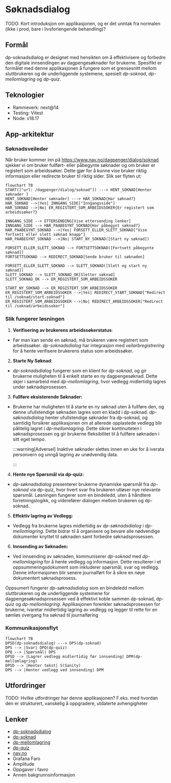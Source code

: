 # Søknadsdialog

TODO: Kort introduksjon om applikasjonen, og er det unntak fra normalen (ikke i prod, bare i livsforlengende behandling)?

## Formål

dp-soknadsdialog er designet med hensikten om å effektivisere og forbedre den digitale innsendingen av dagpengesøknader for brukerne.
Spesifikt er formålet med denne applikasjonen å fungere som et grensesnitt mellom sluttbrukeren og de underliggende systemene,
spesielt _dp-soknad_, _dp-mellomlagring_ og _dp-quiz_.

## Teknologier

- Rammeverk: next@14
- Testing: Vitest
- Node: v18.17

## App-arkitektur

### Søknadsveileder

Når bruker kommer inn på https://www.nav.no/dagpenger/dialog/soknad sjekker vi om bruker fullført- eller påbegynte søknader og om bruker er registert som arbeidssøker. Dette gjør for å kunne vise bruker riktig informasjon eller redirecte bruker til riktig sider. Slik ser flyten ut:

```mermaid
flowchart TB
START(["url: /dagpenger/dialog/soknad"]) ---> HENT_SOKNAD[Henter søknader ]
HENT_SOKNAD[Henter søknader] ---> HAR_SOKNAD{Har søknad?}
HAR_SOKNAD -->|Yes| INNGANG_SIDE["Inngangsside"]
HAR_SOKNAD -->|No| ER_REGISTERT_SOM_ARBEIDSSOKER{Er registert som arbeidssøker?}

INNGANG_SIDE --> ETTERSENDING[Vise ettersending lenker]
INNGANG_SIDE --> HAR_PAABEGYNT_SOKNAD{Har påbegynt søknad?}
HAR_PAABEGYNT_SOKNAD -->|Yes| FORSETT_ELLER_SLETT_SOKNAD["Vise fortsett eller slett søknad knapp"]
HAR_PAABEGYNT_SOKNAD -->|No| START_NY_SOKNAD([Start ny søknad])

FORSETT_ELLER_SLETT_SOKNAD --> FORTSETTSOKNAD([Fortsett påbegynte søknad])
FORTSETTSOKNAD --> REDIRECT_SOKNAD[Sende bruker til søknaden]

FORSETT_ELLER_SLETT_SOKNAD --> SLETT_SOKNAD([Slett og start ny søknad])
SLETT_SOKNAD --> SLETT_SOKNAD_OK[Sletter søknad]
SLETT_SOKNAD_OK --> ER_REGISTERT_SOM_ARBEIDSSOKER

START_NY_SOKNAD --> ER_REGISTERT_SOM_ARBEIDSSOKER
ER_REGISTERT_SOM_ARBEIDSSOKER -->|Yes| REDIRECT_START_SOKNAD["Redirect til /soknad/start-soknad"]
ER_REGISTERT_SOM_ARBEIDSSOKER -->|No| REDIRECT_ARBEIDSSOKER["Redirect til /soknad/arbeidssoker"]
```

### Slik fungerer løsningen

1. **Verifisering av brukerens arbeidssøkerstatus**:

- Før man kan sende en søknad, må brukeren være registrert som arbeidssøker.
  _dp-soknadsdialog_ har integrasjon med _veilarbregistrering_ for å hente verifisere brukerens status som arbeidssøker.

2. **Starte Ny Søknad**:

- _dp-soknadsdialog_ fungerer som en klient for _dp-soknad_, og gir brukerne muligheten til å enkelt starte en ny dagpengesøknad. Dette skjer i samarbeid med _dp-mellomlagring_, hvor vedlegg midlertidig lagres under søknadsprosessen.

3. **Fullføre eksisterende Søknader:**

- Brukerne har muligheten til å starte en ny søknad uten å fullføre den, og denne ufullstendige søknaden lagres som en kladd i dp-soknad. _dp-søknadsdialog_ henter ufullstendige søknader fra dp-soknad, og samtidig forsikrer applikasjonen om at allerede opplastede vedlegg blir pålitelig lagret i _dp-mellomlagring_. Dette sikrer kontinuiteten i søknadsprosessen og gir brukerne fleksibilitet til å fullføre søknaden i sitt eget tempo.

  :::warning[Adversel]
  Inaktive søknader slettes innen en uke for å iverata personvern og unngå lagring av unødvendig data.

  :::

4. **Hente nye Spørsmål via dp-quiz:**

- _dp-søknadsdialog_ presenterer brukerne dynamiske spørsmål fra _dp-soknad_ via dp-quiz, hvor hvert svar fra brukeren utløser nye relevante spørsmål. Løsningen fungerer som en bindeledd, uten å håndtere forretningslogikk, og viderefører dialogen mellom brukeren og dp-soknad.

5. **Effektiv lagring av Vedlegg:**

- Vedlegg fra brukerne lagres midlertidig av _dp-søknadsdialog_ i _dp-mellomlagring_. Dette bidrar til å organisere og bevare alle nødvendige dokumenter knyttet til søknaden samt forbedre søknadsprosessen.

6. **Innsending av Søknaden:**

- Ved innsending av søknaden, kommuniserer _dp-soknad_ med _dp-mellomlagring_ for å hente vedlegg og informasjon. Dette resulterer i et oppsummeringsdokument som inkluderer spørsmål, svar og vedlegg. Denne informasjonen blir senere journalført for å sikre en nøye dokumentert søknadsprosess.

Oppsumert fungerer _dp-søknadsdialog_ som en bindeledd mellom sluttbrukeren og de underliggende systemene for dagpengesøknadsprosessen ved å effektivt koble sammen dp-soknad, dp-quiz og _dp-mellomlagring_.
Applikasjonen forenkler søknadsprosessen for brukerne, ivaretar midlertidig lagring av vedlegg og legger til rette for en sømløs overgang fra søknad til journalføring

### Kommunikasjonsflyt

```mermaid
flowchart TB
DPSD(dp-soknadsdialog) ---> DPS(dp-soknad)
DPS --> |Svar| DPQ(dp-quiz)
DPQ --> |Spørsmål| DPS
DPSD --> |Lagrer vedlegg midlertidig før innsending| DPM(dp-mellomlagring)
DPSD --> |Henter tekst| S(Sanity)
DPS --> |Henter vedlegg ved innsending| DPM
```

## Utfordringer

TODO: Hvilke utfordringer har denne applikasjonen? F.eks. med hvordan den er strukturert, vanskelig å oppgradere, utdaterte avhengigheter

## Lenker

- [dp-soknadsdialog](https://github.com/navikt/dp-soknadsdialog)
- [dp-soknad](https://github.com/navikt/dp-soknad)
- [dp-mellomlagring](https://github.com/navikt/dp-mellomlagring)
- [dp-quiz](https://github.com/navikt/dp-quiz)
- [nav.no](https://www.nav.no/dagpenger/dialog)
- Grafana Faro
- Amplitude
- Oppgaver i favro
- Annen bakgrunnsinformasjon
